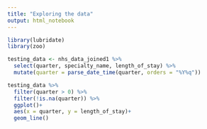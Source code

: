 ```yaml
---
title: "Exploring the data"
output: html_notebook
---
```









```r
library(lubridate)
library(zoo)

testing_data <- nhs_data_joined1 %>% 
  select(quarter, specialty_name, length_of_stay) %>% 
  mutate(quarter = parse_date_time(quarter, orders = "%Y%q"))

testing_data %>% 
  filter(quarter > 0) %>% 
  filter(!is.na(quarter)) %>% 
  ggplot()+
  aes(x = quarter, y = length_of_stay)+
  geom_line()
```



